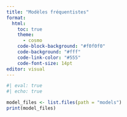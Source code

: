 ```yaml
---
title: "Modèles fréquentistes"
format:
  html:
    toc: true
    theme:
      - cosmo
    code-block-background: "#f0f0f0"
    code-background: "#fff"
    code-link-color: "#555"
    code-font-size: 14pt
editor: visual
---
```


```r
#| eval: true
#| echo: true

model_files <- list.files(path = "models")
print(model_files)
```